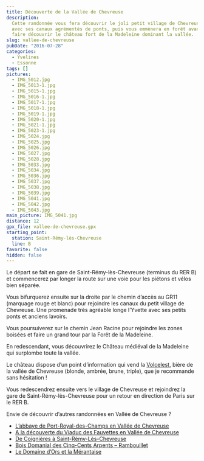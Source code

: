```yaml
---
title: Découverte de la Vallée de Chevreuse
description:
  Cette randonnée vous fera découvrir le joli petit village de Chevreuse
  avec ses canaux agrémentés de ponts, puis vous emmènera en forêt avant de vous
  faire découvrir le château fort de la Madeleine dominant la vallée.
slug: vallee-de-chevreuse
pubDate: "2016-07-28"
categories:
  - Yvelines
  - Essonne
tags: []
pictures:
  - IMG_5012.jpg
  - IMG_5013-1.jpg
  - IMG_5015-1.jpg
  - IMG_5016-1.jpg
  - IMG_5017-1.jpg
  - IMG_5018-1.jpg
  - IMG_5019-1.jpg
  - IMG_5020-1.jpg
  - IMG_5021-1.jpg
  - IMG_5023-1.jpg
  - IMG_5024.jpg
  - IMG_5025.jpg
  - IMG_5026.jpg
  - IMG_5027.jpg
  - IMG_5028.jpg
  - IMG_5033.jpg
  - IMG_5034.jpg
  - IMG_5036.jpg
  - IMG_5037.jpg
  - IMG_5038.jpg
  - IMG_5039.jpg
  - IMG_5041.jpg
  - IMG_5042.jpg
  - IMG_5043.jpg
main_picture: IMG_5041.jpg
distance: 12
gpx_file: vallee-de-chevreuse.gpx
starting_point:
  station: Saint-Rémy-lès-Chevreuse
  line: B
favorite: false
hidden: false
---
```


Le départ se fait en gare de Saint-Rémy-lès-Chevreuse (terminus du RER B) et commencerez par longer la route sur une voie pour les piétons et vélos bien séparée.

Vous bifurquerez ensuite sur la droite par le chemin d’accès au GR11 (marquage rouge et blanc) pour rejoindre les canaux du petit village de Chevreuse. Une promenade très agréable longe l’Yvette avec ses petits ponts et anciens lavoirs.

Vous poursuiverez sur le chemin Jean Racine pour rejoindre les zones boisées et faire un grand tour par la Forêt de la Madeleine.

En redescendant, vous découvrirez le Château médiéval de la Madeleine qui surplombe toute la vallée.

Le château dispose d’un point d’information qui vend la
[Volcelest](http://www.brasseriechevreuse.com/), bière de la vallée de Chevreuse
(blonde, ambrée, brune, triple), que je recommande sans hésitation !

Vous redescendrez ensuite vers le village de Chevreuse et rejoindrez la gare de Saint-Rémy-lès-Chevreuse pour un retour en direction de Paris sur le RER B.

Envie de découvrir d’autres randonnées en Vallée de Chevreuse ?

- [L’abbaye de Port-Royal-des-Champs en Vallée de Chevreuse](/2021/11/28/abbaye-de-port-royal-des-champs-en-vallee-de-chevreuse)
- [A la découverte du Viaduc des Fauvettes en Vallée de Chevreuse](/2022/01/15/viaduc-des-fauvettes-vallee-de-chevreuse)
- [De Coignières à Saint-Rémy-Lès-Chevreuse](/2016/12/16/de-coignieres-a-saint-remy-chevreuse)
- [Bois Domanial des Cinq-Cents Arpents – Rambouillet](/2015/11/01/bois-domanial-cinq-cents-arpents-rambouillet)
- [Le Domaine d’Ors et la Mérantaise](/2022/05/21/le-domaine-d-ors-et-la-vallee-de-la-merantaise)
